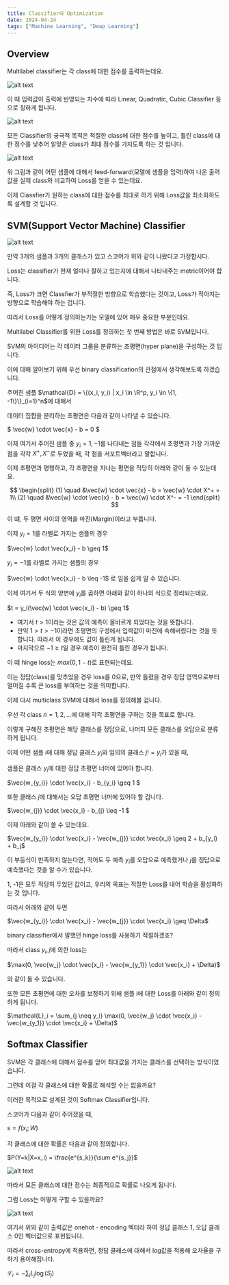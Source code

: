```yaml
---
title: Classifier와 Optimization
date: 2024-04-24
tags: ["Machine Learning", "Deap Learning"]
---
```


## Overview

Multilabel classifier는 각 class에 대한 점수를 출력하는데요.

![alt text](/blog/optimization/image.png)

이 때 입력값이 출력에 반영되는 차수에 따라 Linear, Quadratic, Cubic Classifier 등으로 칭하게 됩니다.

![alt text](/blog/optimization/image-1.png)

모든 Classifier의 궁극적 목적은 적절한 class에 대한 점수를 높이고,
틀린 class에 대한 점수를 낮추어 알맞은 class가 최대 점수를 가지도록 하는 것 입니다.

![alt text](/blog/optimization/image-2.png)

위 그림과 같이 어떤 샘플에 대해서 feed-forward(모델에 샘플을 입력)하여 나온 출력값을 실제 class와 비교하여 Loss를 얻을 수 있는데요.

이제 Classfier가 원하는 class에 대한 점수를 최대로 하기 위해 Loss값을 최소화하도록 설계할 것 입니다.

## SVM(Support Vector Machine) Classifier

![alt text](/blog/optimization/image-3.png)

만약 3개의 샘플과 3개의 클래스가 있고 스코어가 위와 같이 나왔다고 가정합시다.

Loss는 classifier가 현재 얼마나 잘하고 있는지에 대해서 나타내주는 metric이어야 합니다.

즉, Loss가 크면 Classfier가 부적절한 방향으로 학습했다는 것이고, Loss가 작아지는 방향으로 학습해야 하는 겁니다.

따라서 Loss를 어떻게 정의하는가는 모델에 있어 매우 중요한 부분인데요.

Multilabel Classifier를 위한 Loss를 정의하는 첫 번째 방법은 바로 SVM입니다.

SVM의 아이디어는 각 데이터 그룹을 분류하는 초평면(hyper plane)을 구성하는 것 입니다.

이에 대해 알아보기 위해 우선 binary classification의 관점에서 생각해보도록 하겠습니다. 

주어진 샘플 $\mathcal{D} = \{(x_i, y_i) | x_i \in \R^p, y_i \in \{1, -1\}\}_{i=1}^n$에 대해서

데이터 집합을 분리하는 초평면은 다음과 같이 나타낼 수 있습니다.

$ \vec{w} \cdot \vec{x} - b = 0 $

이제 여기서 주어진 샘플 중 $y_i = 1, -1$를 나타내는 점들 각각에서 초평면과 가장 가까운 점을 각각 $X^+, X^-$로 두었을 때, 각 점을 서포트벡터라고 말합니다.

이제 초평면과 평행하고, 각 초평면을 지나는 평면을 적당히 아래와 같이 둘 수 있는데요.

$$
\begin{split}
(1) \quad &\vec{w} \cdot \vec{x} - b = \vec{w} \cdot X^+ = 1\\
(2) \quad &\vec{w} \cdot \vec{x} - b = \vec{w} \cdot X^- = -1
\end{split}
$$

이 떄, 두 평면 사이의 영역을 마진(Margin)이라고 부릅니다.

이제 $y_i = 1$를 라벨로 가지는 샘플의 경우

$\vec{w} \cdot \vec{x_i} - b \geq 1$

$y_i = -1$를 라벨로 가지는 샘플의 경우

$\vec{w} \cdot \vec{x_i} - b \leq -1$
로 임을 쉽게 알 수 있습니다.

이제 여기서 두 식의 양변에 $y_i$를 곱하면 아래와 같이 하나의 식으로 정리되는데요.

$t = y_i(\vec{w} \cdot \vec{x_i} - b) \geq 1$

- 여기서 $t \gt 1$이라는 것은 값의 예측이 올바르게 되었다는 것을 뜻합니다.
- 만약 $1 \gt t \gt -1$이라면 초평면의 구성에서 입력값이 마진에 속해버렸다는 것을 뜻합니다.
따라서 이 경우에도 값이 틀린게 됩니다.
- 마지막으로 $-1 \geq t$일 경우 예측이 완전히 틀린 경우가 됩니다.

이 떄 hinge loss는 $max(0, 1 - t)$로 표현되는데요.

이는 정답(class)를 맞추었을 경우 loss를 0으로, 만약 틀렸을 경우 정답 영역으로부터 멀어질 수록 큰 loss를 부여하는 것을 의미합니다.

이제 다시 multiclass SVM에 대해서 loss를 정의해볼 겁니다.

우선 각 class $n=1, 2, ...$에 대해 각각 초평면을 구하는 것을 목표로 합니다.

이렇게 구해진 초평면은 해당 클래스를 정답으로, 나머지 모든 클래스를 오답으로 분류하게 됩니다.

이제 어떤 샘플 $i$에 대해 정답 클래스 $y_i$와 임의의 클래스 $j!=y_i$가 있을 때,

샘플은 클래스 $y_i$에 대한 정답 초평면 너머에 있어야 합니다.

$\vec{w_{y_i}} \cdot \vec{x_i} - b_{y_i} \geq 1 $

또한 클래스 $j$에 대해서는 오답 초평면 너머에 있어야 할 겁니다.

$\vec{w_{j}} \cdot \vec{x_i} - b_{j} \leq -1 $

이제 아래와 같이 쓸 수 있는데요.

$\vec{w_{y_i}} \cdot \vec{x_i} - \vec{w_{j}} \cdot \vec{x_i} \geq 2 + b_{y_i} + b_j$

이 부등식이 만족하지 않는다면, 적어도 두 예측 $y_i$를 오답으로 예측했거나 $j$를 정답으로 예측했다는 것을 알 수가 있습니다.

1, -1은 모두 적당히 두었던 값이고, 우리의 목표는 적절한 Loss를 내어 학습을 활성화하는 것 입니다.

따라서 아래와 같이 두면

$\vec{w_{y_i}} \cdot \vec{x_i} - \vec{w_{j}} \cdot \vec{x_i} \geq \Delta$

binary classifier에서 말했던 hinge loss를 사용하기 적절하겠죠?

따라서 class $y_i, j$에 의한 loss는

$\max(0, \vec{w_j} \cdot \vec{x_i} - \vec{w_{y_1}} \cdot \vec{x_i} + \Delta)$

와 같이 둘 수 있습니다.

또한 모든 초평면에 대한 오차를 보정하기 위해 샘플 i에 대한 Loss를 아래와 같이 정의하게 됩니다.

$\mathcal{L}_i = \sum_{j \neq y_i} \max(0, \vec{w_j} \cdot \vec{x_i} - \vec{w_{y_1}} \cdot \vec{x_i} + \Delta)$

## Softmax Classifier

SVM은 각 클래스에 대해서 점수를 얻어 최대값을 가지는 클래스를 선택하는 방식이었습니다.

그런데 이걸 각 클래스에 대한 확률로 해석할 수는 없을까요?

이러한 목적으로 설계된 것이 Softmax Classifier입니다.

스코어가 다음과 같이 주어졌을 때,

$s = f(x_i; W)$

각 클래스에 대한 확률은 다음과 같이 정의합니다.

$P(Y=k|X=x_i) = \frac{e^{s_k}}{\sum e^{s_j}}$

![alt text](/blog/optimization/image-5.png)

따라서 모든 클래스에 대한 점수는 최종적으로 확률로 나오게 됩니다.

그럼 Loss는 어떻게 구할 수 있을까요?

![alt text](/blog/optimization/image-6.png)

여기서 위와 같이 출력값은 onehot - encoding 벡터라 하여 정답 클래스 1, 오답 클래스 0인 벡터값으로 표현됩니다.

따라서 cross-entropy에 적용하면, 정답 클래스에 대해서 log값을 적용해 오차율을 구하기 용이해집니다.

$\mathcal{L}_i = - \sum_i L_j \log(S_j)$